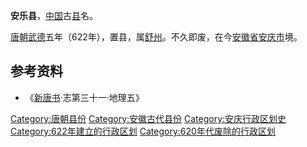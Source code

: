 '''安乐县'''，[[中国|中国]]古[[县|县]]名。

[[唐朝|唐朝]][[武德|武德]]五年（622年），置县，属[[舒州_(唐朝)|舒州]]。不久即废，在今[[安徽省|安徽省]][[安庆市|安庆市]]境。

== 参考资料 ==
*《[[新唐书|新唐书]]·志第三十一·地理五》

{{唐朝行政区划小作品}}
{{DEFAULTSORT:A}}
[[Category:唐朝县份|Category:唐朝县份]]
[[Category:安徽古代县份|Category:安徽古代县份]]
[[Category:安庆行政区划史|Category:安庆行政区划史]]
[[Category:622年建立的行政区划|Category:622年建立的行政区划]]
[[Category:620年代废除的行政区划|Category:620年代废除的行政区划]]